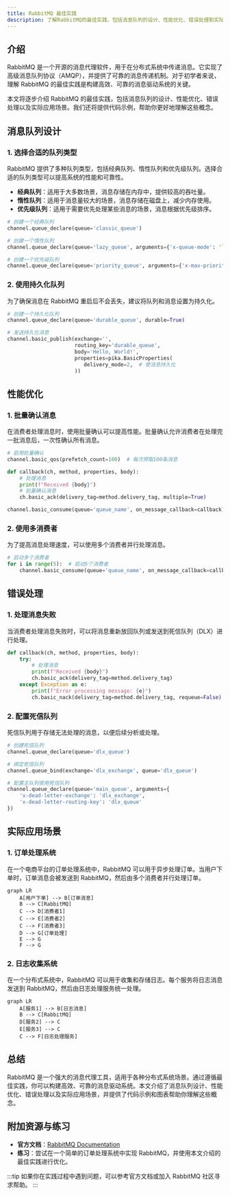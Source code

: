 ```yaml
---
title: RabbitMQ 最佳实践
description: 了解RabbitMQ的最佳实践，包括消息队列的设计、性能优化、错误处理和实际应用场景。本文适合初学者，提供清晰的解释和代码示例。
---
```


## 介绍

RabbitMQ 是一个开源的消息代理软件，用于在分布式系统中传递消息。它实现了高级消息队列协议（AMQP），并提供了可靠的消息传递机制。对于初学者来说，理解 RabbitMQ 的最佳实践是构建高效、可靠的消息驱动系统的关键。

本文将逐步介绍 RabbitMQ 的最佳实践，包括消息队列的设计、性能优化、错误处理以及实际应用场景。我们还将提供代码示例，帮助你更好地理解这些概念。

## 消息队列设计

### 1. 选择合适的队列类型

RabbitMQ 提供了多种队列类型，包括经典队列、惰性队列和优先级队列。选择合适的队列类型可以提高系统的性能和可靠性。

- **经典队列**：适用于大多数场景，消息存储在内存中，提供较高的吞吐量。
- **惰性队列**：适用于消息量较大的场景，消息存储在磁盘上，减少内存使用。
- **优先级队列**：适用于需要优先处理某些消息的场景，消息根据优先级排序。

```python
# 创建一个经典队列
channel.queue_declare(queue='classic_queue')

# 创建一个惰性队列
channel.queue_declare(queue='lazy_queue', arguments={'x-queue-mode': 'lazy'})

# 创建一个优先级队列
channel.queue_declare(queue='priority_queue', arguments={'x-max-priority': 10})
```

### 2. 使用持久化队列

为了确保消息在 RabbitMQ 重启后不会丢失，建议将队列和消息设置为持久化。

```python
# 创建一个持久化队列
channel.queue_declare(queue='durable_queue', durable=True)

# 发送持久化消息
channel.basic_publish(exchange='',
                      routing_key='durable_queue',
                      body='Hello, World!',
                      properties=pika.BasicProperties(
                         delivery_mode=2,  # 使消息持久化
                      ))
```

## 性能优化

### 1. 批量确认消息

在消费者处理消息时，使用批量确认可以提高性能。批量确认允许消费者在处理完一批消息后，一次性确认所有消息。

```python
# 启用批量确认
channel.basic_qos(prefetch_count=100)  # 每次预取100条消息

def callback(ch, method, properties, body):
    # 处理消息
    print(f"Received {body}")
    # 批量确认消息
    ch.basic_ack(delivery_tag=method.delivery_tag, multiple=True)

channel.basic_consume(queue='queue_name', on_message_callback=callback)
```

### 2. 使用多消费者

为了提高消息处理速度，可以使用多个消费者并行处理消息。

```python
# 启动多个消费者
for i in range(5):  # 启动5个消费者
    channel.basic_consume(queue='queue_name', on_message_callback=callback)
```

## 错误处理

### 1. 处理消息失败

当消费者处理消息失败时，可以将消息重新放回队列或发送到死信队列（DLX）进行处理。

```python
def callback(ch, method, properties, body):
    try:
        # 处理消息
        print(f"Received {body}")
        ch.basic_ack(delivery_tag=method.delivery_tag)
    except Exception as e:
        print(f"Error processing message: {e}")
        ch.basic_nack(delivery_tag=method.delivery_tag, requeue=False)  # 不重新入队，发送到死信队列
```

### 2. 配置死信队列

死信队列用于存储无法处理的消息，以便后续分析或处理。

```python
# 创建死信队列
channel.queue_declare(queue='dlx_queue')

# 绑定死信队列
channel.queue_bind(exchange='dlx_exchange', queue='dlx_queue')

# 配置主队列使用死信队列
channel.queue_declare(queue='main_queue', arguments={
    'x-dead-letter-exchange': 'dlx_exchange',
    'x-dead-letter-routing-key': 'dlx_queue'
})
```

## 实际应用场景

### 1. 订单处理系统

在一个电商平台的订单处理系统中，RabbitMQ 可以用于异步处理订单。当用户下单时，订单消息会被发送到 RabbitMQ，然后由多个消费者并行处理订单。

```mermaid
graph LR
    A[用户下单] --> B[订单消息]
    B --> C[RabbitMQ]
    C --> D[消费者1]
    C --> E[消费者2]
    C --> F[消费者3]
    D --> G[订单处理]
    E --> G
    F --> G
```

### 2. 日志收集系统

在一个分布式系统中，RabbitMQ 可以用于收集和存储日志。每个服务将日志消息发送到 RabbitMQ，然后由日志处理服务统一处理。

```mermaid
graph LR
    A[服务1] --> B[日志消息]
    B --> C[RabbitMQ]
    D[服务2] --> C
    E[服务3] --> C
    C --> F[日志处理服务]
```

## 总结

RabbitMQ 是一个强大的消息代理工具，适用于各种分布式系统场景。通过遵循最佳实践，你可以构建高效、可靠的消息驱动系统。本文介绍了消息队列设计、性能优化、错误处理以及实际应用场景，并提供了代码示例和图表帮助你理解这些概念。

## 附加资源与练习

- **官方文档**：[RabbitMQ Documentation](https://www.rabbitmq.com/documentation.html)
- **练习**：尝试在一个简单的订单处理系统中实现 RabbitMQ，并使用本文介绍的最佳实践进行优化。

:::tip
如果你在实践过程中遇到问题，可以参考官方文档或加入 RabbitMQ 社区寻求帮助。
:::